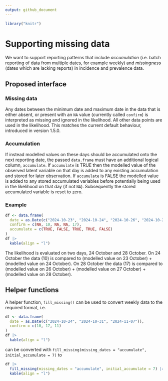 ```yaml
---
output: github_document
---
```


```r
library("knitr")
```

# Supporting missing data

We want to support reporting patterns that include *accumulation* (i.e. batch reporting of data from multiple dates, for example weekly) and *missingness* (dates which are lacking reports) in incidence and prevalence data.

## Proposed interface

### Missing data

Any dates between the minimum date and maximum date in the data that is either absent, or present with an `NA` value (currently called `confirm`) is interpreted as missing and ignored in the likelihood.
All other data points are used in the likelihood.
This matches the current default behaviour, introduced in version 1.5.0.

### Accumulation

If instead modelled values on these days should be accumulated onto the next reporting date, the passed `data.frame` must have an additional logical column, `accumulate`.
If `accumulate` is TRUE then the modelled value of the observed latent variable on that day is added to any existing accumulation and stored for later observation.
If `accumulate` is FALSE the modelled value is added to any stored accumulated variables before potentially being used in the likelihood on that day (if not `NA`).
Subsequently the stored accumulated variable is reset to zero.

### Example

```r
df <- data.frame(
  date = as.Date(c("2024-10-23", "2024-10-24", "2024-10-26", "2024-10-27", "2024-10-28")),
  confirm = c(NA, 10, NA, NA, 17),
  accumulate = c(TRUE, FALSE, TRUE, TRUE, FALSE)
)
df |>
  kable(align = "l")
```

The likelihood is evaluated on two days, 24 October and 28 October.
On 24 October the data (10) is compared to (modelled value on 23 October) + (modelled value on 24 October).
On 28 October the data (17) is compared to (modelled value on 26 October) + (modelled value on 27 October) + (modelled value on 28 October).

## Helper functions

A helper function, `fill_missing()` can be used to convert weekly data to the required format, i.e.

```r
df <- data.frame(
  date = as.Date(c("2024-10-24", "2024-10-31", "2024-11-07")),
  confirm = c(10, 17, 11)
)
df |>
  kable(align = "l")
```

can be converted with `fill_missing(missing_dates = "accumulate", initial_accumulate = 7)` to

```r
df |>
  fill_missing(missing_dates = "accumulate", initial_accumulate = 7) |>
  kable(align = "l")
```

